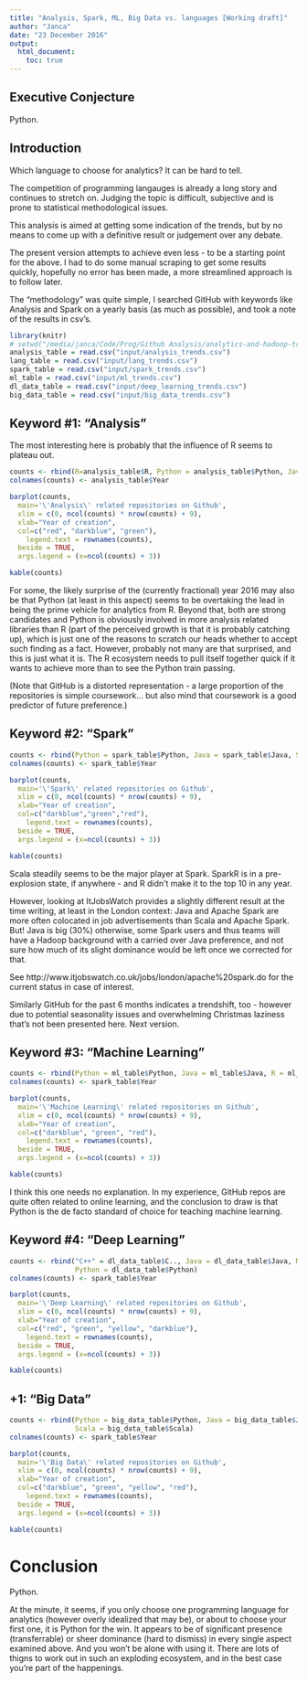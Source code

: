 ```yaml
---
title: "Analysis, Spark, ML, Big Data vs. languages [Working draft]"
author: "Janca"
date: "23 December 2016"
output:
  html_document:
    toc: true
---
```


## Executive Conjecture

Python.

## Introduction

Which language to choose for analytics? It can be hard to tell.

The competition of programming langauges is already a long story and continues to stretch on.
Judging the topic is difficult, subjective and is prone to statistical methodological issues.

This analysis is aimed at getting some indication of the trends, but by no means to come up with a definitive result or judgement over any debate.

The present version attempts to achieve even less - to be a starting point for the 
above. I had to do some manual scraping to get some results quickly, hopefully no error has been made, a more streamlined approach is to follow later.

The "methodology" was quite simple, I searched GitHub with keywords like Analysis and Spark on a yearly basis (as much as possible), and took a note of the results in csv's.

```r
library(knitr)
# setwd("/media/janca/Code/Prog/Github Analysis/analytics-and-hadoop-trends")
analysis_table = read.csv("input/analysis_trends.csv")
lang_table = read.csv("input/lang_trends.csv")
spark_table = read.csv("input/spark_trends.csv")
ml_table = read.csv("input/ml_trends.csv")
dl_data_table = read.csv("input/deep_learning_trends.csv")
big_data_table = read.csv("input/big_data_trends.csv")
```

## Keyword #1: "Analysis"

The most interesting here is probably that the influence of R seems to plateau out.

```r
counts <- rbind(R=analysis_table$R, Python = analysis_table$Python, Java = analysis_table$Java)
colnames(counts) <- analysis_table$Year

barplot(counts, 
  main='\'Analysis\' related repositories on Github',
  xlim = c(0, ncol(counts) * nrow(counts) + 9),
  xlab="Year of creation", 
  col=c("red", "darkblue", "green"),
 	legend.text = rownames(counts), 
  beside = TRUE,
  args.legend = (x=ncol(counts) + 3))

kable(counts)

```

For some, the likely surprise of the (currently fractional) year 2016 may also be that Python (at least in this aspect) seems to be overtaking the lead in being the prime vehicle for analytics from R. Beyond that, both are strong candidates and Python is obviously involved in more analysis related libraries than R (part of the perceived growth is that it is probably catching up), which is just one of the reasons to scratch our heads whether to accept such finding as a fact. However, probably not many are that surprised, and this is just what it is. The R ecosystem needs to pull itself together quick if it wants to achieve more than to see the Python train passing.

(Note that GitHub is a distorted representation - a large proportion of the repositories is simple coursework... but also mind that coursework is a good predictor of future preference.)

## Keyword #2: "Spark"

```r
counts <- rbind(Python = spark_table$Python, Java = spark_table$Java, Scala = spark_table$Scala)
colnames(counts) <- spark_table$Year

barplot(counts, 
  main='\'Spark\' related repositories on Github',
  xlim = c(0, ncol(counts) * nrow(counts) + 9),
  xlab="Year of creation", 
  col=c("darkblue","green","red"),
 	legend.text = rownames(counts), 
  beside = TRUE,
  args.legend = (x=ncol(counts) + 3))

kable(counts)
```

Scala steadily seems to be the major player at Spark.
SparkR is in a pre-explosion state, if anywhere - and R didn't make it to the top 10 in any year.

However, looking at ItJobsWatch provides a slightly different result at the time writing, at least in the London context: Java and Apache Spark are more often colocated in job advertisements than Scala and Apache Spark. But! Java is big (30%) otherwise, some Spark users and thus teams will have a Hadoop background with a carried over Java preference, and not sure how much of its slight dominance would be left once we corrected for that.

See http://www.itjobswatch.co.uk/jobs/london/apache%20spark.do for the current status in case of interest.

Similarly GitHub for the past 6 months indicates a trendshift, too - however due to potential seasonality issues and overwhelming Christmas laziness that's not been presented here. Next version.


## Keyword #3: "Machine Learning"

```r
counts <- rbind(Python = ml_table$Python, Java = ml_table$Java, R = ml_table$R)
colnames(counts) <- spark_table$Year

barplot(counts, 
  main='\'Machine Learning\' related repositories on Github',
  xlim = c(0, ncol(counts) * nrow(counts) + 9),
  xlab="Year of creation", 
  col=c("darkblue", "green", "red"),
 	legend.text = rownames(counts), 
  beside = TRUE,
  args.legend = (x=ncol(counts) + 3))

kable(counts)
```

I think this one needs no explanation. In my experience, GitHub repos are quite often related to online learning, and the conclusion to draw is that Python is the de facto standard of choice for teaching machine learning. 

## Keyword #4: "Deep Learning"

```r
counts <- rbind("C++" = dl_data_table$C.., Java = dl_data_table$Java, MatLab = dl_data_table$MatLab,
                Python = dl_data_table$Python)
colnames(counts) <- spark_table$Year

barplot(counts, 
  main='\'Deep Learning\' related repositories on Github',
  xlim = c(0, ncol(counts) * nrow(counts) + 9),
  xlab="Year of creation", 
  col=c("red", "green", "yellow", "darkblue"),
 	legend.text = rownames(counts), 
  beside = TRUE,
  args.legend = (x=ncol(counts) + 3))

kable(counts)
```


## +1: "Big Data"

```r
counts <- rbind(Python = big_data_table$Python, Java = big_data_table$Java, R = big_data_table$R,
                Scala = big_data_table$Scala)
colnames(counts) <- spark_table$Year

barplot(counts, 
  main='\'Big Data\' related repositories on Github',
  xlim = c(0, ncol(counts) * nrow(counts) + 9),
  xlab="Year of creation", 
  col=c("darkblue", "green", "yellow", "red"),
 	legend.text = rownames(counts), 
  beside = TRUE,
  args.legend = (x=ncol(counts) + 3))

kable(counts)
```

# Conclusion

Python.

At the minute, it seems, if you only choose one programming language for analytics (however overly idealized that may be), or about to choose your first one, it is Python for the win.
It appears to be of significant presence (transferrable) or sheer dominance (hard to dismiss) in every single aspect examined above.
And you won't be alone with using it.
There are lots of thigns to work out in such an exploding ecosystem, and in the best case you're part of the happenings.
